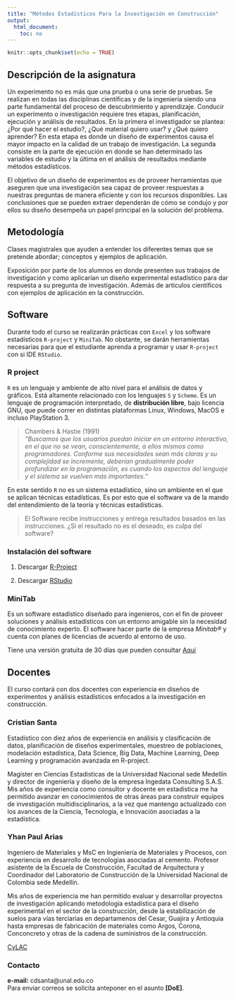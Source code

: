 ```yaml
---
title: "Métodos Estadísticos Para la Investigación en Construcción"
output:
  html_document:
    toc: no
---
```


```r
knitr::opts_chunk$set(echo = TRUE)
```

## Descripción de la asignatura

Un experimento no es más que una prueba o una serie de pruebas. Se realizan en todas las disciplinas científicas y de la ingeniería siendo una parte fundamental del proceso de descubrimiento y aprendizaje. Conducir un experimento o investigación requiere tres etapas, planificación, ejecución y análisis de resultados. En la primera el investigador se plantea: ¿Por qué hacer el estudio?, ¿Qué material quiero usar? y ¿Qué quiero aprender? En esta etapa es donde un diseño de experimentos causa el mayor impacto en la calidad de un trabajo de investigación. La segunda consiste en la parte de ejecución en donde se han determinado las variables de estudio y la última en el análisis de resultados mediante métodos estadísticos.

El objetivo de un diseño de experimentos es de proveer herramientas que aseguren que una investigación sea capaz de proveer respuestas a nuestras preguntas de manera eficiente y con los recursos disponibles. Las conclusiones que se pueden extraer dependerán de cómo se condujo y por ellos su diseño desempeña un papel principal en la solución del problema.

## Metodología

Clases magistrales que ayuden a entender los diferentes temas que se pretende abordar; conceptos y ejemplos de aplicación. 

Exposición por parte de los alumnos en donde presenten sus trabajos de investigación y como aplicarían un diseño experimental estadístico para dar respuesta a su pregunta de investigación. Además de artículos científicos con ejemplos de aplicación en la construcción.

## Software

Durante todo el curso se realizarán prácticas con `Excel` y los software estadísticos `R-project` y `MiniTab`. No obstante, se darán herramientas necesarias para que el estudiante aprenda a programar y usar `R-project` con si IDE `RStudio`.

### R project

<code>R</code> es un lenguaje y ambiente de alto nivel para el análisis de datos y gráficos. Está altamente relacionado con los lenguajes <code>S</code> y <code>Scheme</code>. Es un lenguaje de programación interpretado, de **distribución libre**, bajo licencia GNU, que puede correr en distintas plataformas Linux, Windows, MacOS e incluso PlayStation 3.

> Chambers & Hastie (1991)<br>
> <cite>"Buscamos que los usuarios puedan iniciar en un entorno interactivo, en el que no se vean, conscientemente, a ellos mismos como programadores. Conforme sus necesidades sean más claras y su complejidad se incremente, deberían gradualmente poder profundizar en la programación, es cuando los aspectos del lenguaje y el sistema se vuelven más importantes."</cite>

En este sentido <code>R</code> no es un sistema estadístico, sino un ambiente en el que se aplican técnicas estadísticas. Es por esto que el software va de la mando del entendimiento de la teoría y técnicas estadísticas.

> El Software recibe instrucciones y entrega resultados basados en las instrucciones. ¿Si el resultado no es el deseado, es culpa del software?

### Instalación del software

1. Descargar [R-Project](https://cloud.r-project.org/)

2. Descargar [RStudio](https://www.rstudio.com/products/rstudio/download/)

### MiniTab

Es un software estadístico diseñado para ingenieros, con el fin de proveer soluciones y análisis estadísticos con un entorno amigable sin la necesidad de conocimiento experto. El software hacer parte de la empresa *Minitab&#174;* y cuenta con planes de licencias de acuerdo al entorno de uso.

Tiene una versión gratuita de 30 días que pueden consultar [Aquí](https://www.minitab.com/es-mx/products/minitab/free-trial/)

## Docentes

El curso contará con dos docentes con experiencia en diseños de experimentos y análisis estadísticos enfocados a la investigación en construcción.

### Cristian Santa

Estadístico con diez años de experiencia en análisis y clasificación de datos, planificación de diseños experimentales, muestreo de poblaciones, modelación estadística, Data Science, Big Data, Machine Learning, Deep Learning y programación avanzada en R-project.

Magíster en Ciencias Estadísticas de la Universidad Nacional sede Medellín y director de ingeniería y diseño de la empresa Ingedata Consulting S.A.S. Mis años de experiencia como consultor y docente en estadística me ha permitido avanzar en conocimientos de otras áreas para construir equipos de investigación multidisciplinarios, a la vez que mantengo actualizado con los avances de la Ciencia, Tecnología, e Innovación asociadas a la estadística.

### Yhan Paul Arias

Ingeniero de Materiales y MsC en Ingieniería de Materiales y Procesos, con experiencia en desarrollo de tecnologías asociadas al cemento. Profesor asistente de la Escuela de Construcción,  Facultad de Arquitectura y Coordinador del Laboratorio de Construcción de la Universidad Nacional de Colombia sede Medellín.

Mis años de experiencia me han permitido evaluar y desarrollar proyectos de investigación aplicando metodología estadística para el diseño experimental en el sector de la construcción, desde la estabilización de suelos para vías terciarias en departamenos del Cesar, Guajira y Antioquia hasta empresas de fabricación de materiales como Argos, Corona, Conconcreto y otras de la cadena de suministros de la construcción. 

[CvLAC](http://scienti.colciencias.gov.co:8081/cvlac/visualizador/generarCurriculoCv.do?cod_rh=0001263986)

### Contacto

**e-mail:** cdsanta@unal.edu.co<br>
Para enviar correos se solicita anteponer en el asunto **[DoE]**.


